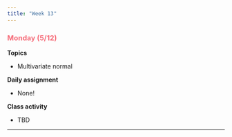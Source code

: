 ```yaml
---
title: "Week 13"
---
```


::: {style="color: #F66D7A"}
### Monday (5/12)
:::

**Topics**

-   Multivariate normal

**Daily assignment**

-   None!

**Class activity**

-   TBD

------------------------------------------------------------------------
